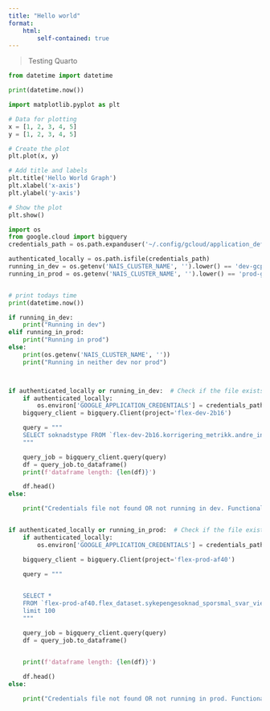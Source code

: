 ```yaml
---
title: "Hello world"
format:
    html:
        self-contained: true
---
```


> Testing Quarto

```python
from datetime import datetime

print(datetime.now())

import matplotlib.pyplot as plt

# Data for plotting
x = [1, 2, 3, 4, 5]
y = [1, 2, 3, 4, 5]

# Create the plot
plt.plot(x, y)

# Add title and labels
plt.title('Hello World Graph')
plt.xlabel('x-axis')
plt.ylabel('y-axis')

# Show the plot
plt.show()

import os
from google.cloud import bigquery
credentials_path = os.path.expanduser('~/.config/gcloud/application_default_credentials.json')

authenticated_locally = os.path.isfile(credentials_path)
running_in_dev = os.getenv('NAIS_CLUSTER_NAME', '').lower() == 'dev-gcp'
running_in_prod = os.getenv('NAIS_CLUSTER_NAME', '').lower() == 'prod-gcp'


# print todays time
print(datetime.now())

if running_in_dev:
    print("Running in dev")
elif running_in_prod:
    print("Running in prod")
else:
    print(os.getenv('NAIS_CLUSTER_NAME', ''))
    print("Running in neither dev nor prod")



if authenticated_locally or running_in_dev:  # Check if the file exists
    if authenticated_locally:
        os.environ['GOOGLE_APPLICATION_CREDENTIALS'] = credentials_path
    bigquery_client = bigquery.Client(project='flex-dev-2b16')

    query = """
    SELECT soknadstype FROM `flex-dev-2b16.korrigering_metrikk.andre_inntektskilder` LIMIT 10
    """

    query_job = bigquery_client.query(query)
    df = query_job.to_dataframe()
    print(f'dataframe length: {len(df)}')

    df.head()
else:

    print("Credentials file not found OR not running in dev. Functionality requiring credentials/devenv will be skipped.")


if authenticated_locally or running_in_prod:  # Check if the file exists
    if authenticated_locally:
        os.environ['GOOGLE_APPLICATION_CREDENTIALS'] = credentials_path

    bigquery_client = bigquery.Client(project='flex-prod-af40')

    query = """
 

    SELECT *
    FROM `flex-prod-af40.flex_dataset.sykepengesoknad_sporsmal_svar_view`
    limit 100
    """

    query_job = bigquery_client.query(query)
    df = query_job.to_dataframe()

    
    print(f'dataframe length: {len(df)}')

    df.head()
else:

    print("Credentials file not found OR not running in prod. Functionality requiring credentials/prod env will be skipped.")

```